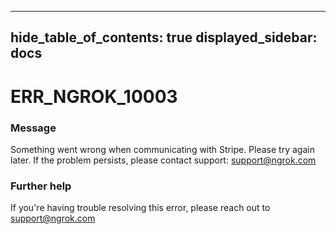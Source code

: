 

---
hide_table_of_contents: true
displayed_sidebar: docs
---


# ERR_NGROK_10003

### Message
Something went wrong when communicating with Stripe. Please try again later. If the problem persists, please contact support: support@ngrok.com

<ErrorDetails error="err_ngrok_10003" />



### Further help
If you're having trouble resolving this error, please reach out to [support@ngrok.com](mailto:support@ngrok.com?subject=Help%20with%20ERR_NGROK_10003)

